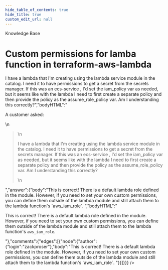 ```yaml
---
hide_table_of_contents: true
hide_title: true
custom_edit_url: null
---
```



<CenterLayout>
<span class="title">Knowledge Base</span>
<h1>Custom permissions for lamba function in terraform-aws-lambda</h1>
<GitHub json={{"id":"D_kwDOF8slf84AN3M2","number":39,"author":{"login":"zackproser"},"title":"Custom permissions for lamba function in terraform-aws-lambda","body":"A customer asked: \r\n> I have a lambda that I'm creating using the lambda service module in the catalog. I need it to have permissions to get a secret from the secrets manager. If this was an ecs-service , I'd set the iam_policy var as needed, but it seems like with the lambda I need to first create a separate policy and then provide the policy as the assume_role_policy var. Am I understanding this correctly?","bodyHTML":"<p dir=\"auto\">A customer asked:</p>\n<blockquote>\n<p dir=\"auto\">I have a lambda that I'm creating using the lambda service module in the catalog. I need it to have permissions to get a secret from the secrets manager. If this was an ecs-service , I'd set the iam_policy var as needed, but it seems like with the lambda I need to first create a separate policy and then provide the policy as the assume_role_policy var. Am I understanding this correctly?</p>\n</blockquote>","answer":{"body":"This is correct! There is a default lambda role defined in the module. However, if you need to set your own custom permissions, you can define them outside of the lambda module and still attach them to the lambda function's `aws_iam_role`. ","bodyHTML":"<p dir=\"auto\">This is correct! There is a default lambda role defined in the module. However, if you need to set your own custom permissions, you can define them outside of the lambda module and still attach them to the lambda function's <code class=\"notranslate\">aws_iam_role</code>.</p>"},"comments":{"edges":[{"node":{"author":{"login":"zackproser"},"body":"This is correct! There is a default lambda role defined in the module. However, if you need to set your own custom permissions, you can define them outside of the lambda module and still attach them to the lambda function's `aws_iam_role`. "}}]}}} />

</CenterLayout>
  

<!-- ##DOCS-SOURCER-START
{
  "sourcePlugin": "github-discussions",
  "hash": "3fa2e04c33251f5086b02d7fdffbb952"
}
##DOCS-SOURCER-END -->
